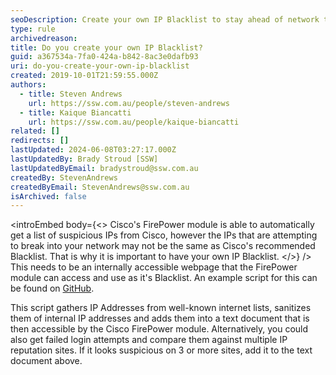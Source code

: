```yaml
---
seoDescription: Create your own IP Blacklist to stay ahead of network threats and enhance security with custom blocking.
type: rule
archivedreason:
title: Do you create your own IP Blacklist?
guid: a367534a-7fa0-424a-b842-8ac3e0dafb93
uri: do-you-create-your-own-ip-blacklist
created: 2019-10-01T21:59:55.000Z
authors:
  - title: Steven Andrews
    url: https://ssw.com.au/people/steven-andrews
  - title: Kaique Biancatti
    url: https://ssw.com.au/people/kaique-biancatti
related: []
redirects: []
lastUpdated: 2024-06-08T03:27:17.000Z
lastUpdatedBy: Brady Stroud [SSW]
lastUpdatedByEmail: bradystroud@ssw.com.au
createdBy: StevenAndrews
createdByEmail: StevenAndrews@ssw.com.au
isArchived: false
---
```


<introEmbed
  body={<>
Cisco's FirePower module is able to automatically get a list of suspicious IPs from Cisco, however the IPs that are attempting to break into your network may not be the same as Cisco's recommended Blacklist. That is why it is important to have your own IP Blacklist.
  </>}
/>
This needs to be an internally accessible webpage that the FirePower module can access and use as it's Blacklist. An example script for this can be found on [GitHub](https://github.com/SSWConsulting/BlacklistChecker).

This script gathers IP Addresses from well-known internet lists, sanitizes them of internal IP addresses and adds them into a text document that is then accessible by the Cisco FirePower module.
Alternatively, you could also get failed login attempts and compare them against multiple IP reputation sites. If it looks suspicious on 3 or more sites, add it to the text document above.

